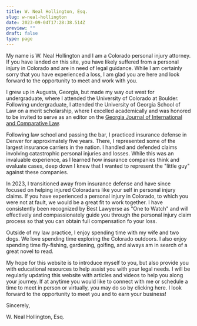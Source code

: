 ```yaml
---
title: W. Neal Hollington, Esq.
slug: w-neal-hollington
date: 2023-09-04T17:28:38.514Z
preview: ""
draft: false
type: page
---
```



<Bio/>

My name is W. Neal Hollington and I am a Colorado personal injury attorney. If you have landed on this site, you have likely suffered from a personal injury in Colorado and are in need of legal guidance. While I am certainly sorry that you have experienced a loss, I am glad you are here and look forward to the opportunity to meet and work with you. 

I grew up in Augusta, Georgia, but made my way out west for undergraduate, where I attended the University of Colorado at Boulder. Following undergraduate, I attended the University of Georgia School of Law on a merit scholarship, where I  excelled academically and was honored to be invited to serve as an editor on the <a href="https://digitalcommons.law.uga.edu/gjicl/" target="_blank">Georgia Journal of International and Comparative Law</a>.  

Following law school and passing the bar, I practiced insurance defense in Denver for approximately five years. There, I represented some of the largest insurance carriers in the nation. I handled and defended claims involving catastrophic personal injuries and losses. While this was an invaluable experience, as I learned how insurance companies think and evaluate cases, deep down I knew that I wanted to represent the "little guy" against these companies.

In 2023, I transitioned away from insurance defense and have since focused on helping injured Coloradans like your self in personal injury claims. If you have experienced a personal injury in Colorado, to which you were not at fault, we would be a great fit to work together. I have consistently been recognized by Best Lawyerse as "One to Watch" and will effectively and compassionately guide you through the personal injury claim process so that you can obtain full compensation fo your loss.

Outside of my law practice, I enjoy spending time with my wife and two dogs. We love spending time exploring the Colorado outdoors. I also enjoy spending time fly-fishing, gardening, golfing, and always am in search of a great novel to read.

My hope for this website is to introduce myself to you, but also provide you with educational resources to help assist you with your legal needs. I will be regularly updating this website with articles and videos to help you along your journey. If at anytime you would like to connect with me or schedule a time to meet in person or virtually, you may do so by <Link to="/schedule-consultation">clicking here</Link>. I look forward to the opportunity to meet you and to earn your business!

Sincerely,

<p className="font-['Mr_Dafoe'] text-3xl">W. Neal Hollington, Esq.</p>